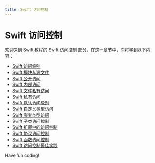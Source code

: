 ```yaml
---
title: Swift 访问控制
---
```


# Swift 访问控制

欢迎来到 Swift 教程的 Swift 访问控制 部分，在这一章节中，你将学到以下内容：

- [Swift 访问级别](./0-swift-access-levels.mdx)
- [Swift 模块与源文件](./1-swift-modules-and-source-files.mdx)
- [Swift 公开访问](./2-swift-public-access.mdx)
- [Swift 内部访问](./3-swift-internal-access.mdx)
- [Swift 文件私有访问](./4-swift-file-private-access.mdx)
- [Swift 私有访问](./5-swift-private-access.mdx)
- [Swift 默认访问级别](./6-swift-default-access-level.mdx)
- [Swift 自定义类型访问](./7-swift-custom-type-access.mdx)
- [Swift 嵌套类型访问](./8-swift-nested-type-access.mdx)
- [Swift 子类访问控制](./9-swift-subclass-access-control.mdx)
- [Swift 扩展中的访问控制](./10-access-control-in-swift-extensions.mdx)
- [Swift 协议访问控制](./11-swift-protocol-access-control.mdx)
- [Swift 函数访问控制](./12-swift-function-access-control.mdx)
- [Swift 访问控制最佳实践](./13-swift-access-control-best-practices.mdx)

Have fun coding!